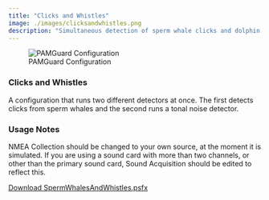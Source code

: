 ```yaml
---
title: "Clicks and Whistles"
image: ./images/clicksandwhistles.png
description: "Simultaneous detection of sperm whale clicks and dolphin whistles"
---
```


![PAMGuard Configuration](./images/clicksandwhistles.png)

### Clicks and Whistles

A configuration that runs two different detectors at once. The first detects clicks from sperm whales and the second runs a tonal noise detector.

### Usage Notes

NMEA Collection should be changed to your own source, at the moment it is simulated. If you are using a sound card with more than two channels, or other than the primary sound card, Sound Acquisition should be edited to reflect this.

[Download SpermWhalesAndWhistles.psfx](https://github.com/PAMGuard/configurations/releases/download/V1.0/SpermWhalesAndWhistles.psfx)
